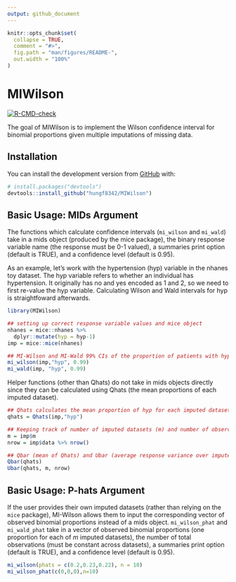 ```yaml
---
output: github_document
---
```


<!-- README.md is generated from README.Rmd. Please edit that file -->

```r
knitr::opts_chunk$set(
  collapse = TRUE,
  comment = "#>",
  fig.path = "man/figures/README-",
  out.width = "100%"
)
```

# MIWilson

<!-- badges: start -->
[![R-CMD-check](https://github.com/hungf8342/MIWilson/workflows/R-CMD-check/badge.svg)](https://github.com/hungf8342/MIWilson/actions)
<!-- badges: end -->

The goal of MIWilson is to implement the Wilson confidence interval for binomial proportions given multiple imputations of missing data.


## Installation


You can install the development version from [GitHub](https://github.com/) with:

``` r
# install.packages("devtools")
devtools::install_github("hungf8342/MIWilson")
```
## Basic Usage: MIDs Argument

The functions which calculate confidence intervals (`mi_wilson` and `mi_wald`) take in a mids object (produced by the mice package), the binary response variable name (the response must be 0-1 valued), a summaries print option (default is TRUE), and a confidence level (default is 0.95).

As an example, let's work with the hypertension (hyp) variable in the nhanes toy dataset. The hyp variable refers to whether an individual has hypertension. It originally has no and yes encoded as 1 and 2, so we need to first re-value the hyp variable. Calculating Wilson and Wald intervals for hyp is straightfoward afterwards.

```r
library(MIWilson)

## setting up correct response variable values and mice object
nhanes = mice::nhanes %>%
  dplyr::mutate(hyp = hyp-1)
imp = mice::mice(nhanes)

## MI-Wilson and MI-Wald 99% CIs of the proportion of patients with hypertension 
mi_wilson(imp,"hyp", 0.99)
mi_wald(imp, "hyp", 0.99)

```

Helper functions (other than Qhats) do not take in mids objects directly since they can be calculated using Qhats (the mean proportions of each imputed dataset).

```r
## Qhats calculates the mean proportion of hyp for each imputed dataset
qhats = Qhats(imp,"hyp")

## Keeping track of number of imputed datasets (m) and number of observations in a dataset
m = imp$m
nrow = imp$data %>% nrow()

## Qbar (mean of Qhats) and Ubar (average response variance over imputed datasets)
Qbar(qhats)
Ubar(qhats, m, nrow)
```

## Basic Usage: P-hats Argument

If the user provides their own imputed datasets (rather than relying on the `mice` package), MI-Wilson allows them to input the corresponding vector of observed binomial proportions instead of a mids object. `mi_wilson_phat` and `mi_wald_phat` take in a vector of observed binomial proportions (one proportion for each of $m$ imputed datasets),  the number of total observations (must be constant across datasets), a summaries print option (default is TRUE), and a confidence level (default is 0.95).

```r
mi_wilson(phats = c(0.2,0.23,0.22), n = 10)
mi_wilson_phat(c(0,0,0),n=10)
```

